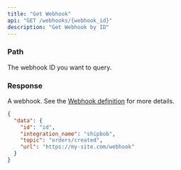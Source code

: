 ```yaml
---
title: "Get Webhook"
api: "GET /webhooks/{webhook_id}"
description: "Get Webhook by ID"
---
```


<Snippet file="headers.mdx" />

### Path

<ParamField path="webhook_id" type="string" required>
  The webhook ID you want to query.
</ParamField>

### Response

<ResponseField name="data" type="object">

A webhook. See the [Webhook definition](/webhooks/info) for more details.

<Snippet file="webhook.mdx" />

</ResponseField>

<ResponseExample>

```json Response
{
  "data": {
    "id": "id",
    "integration_name": "shipbob",
    "topic": "orders/created",
    "url": "https://my-site.com/webhook"
  }
}
```

</ResponseExample>
